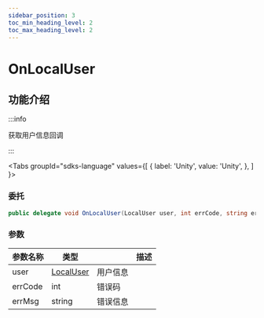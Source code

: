 ```yaml
---
sidebar_position: 3
toc_min_heading_level: 2
toc_max_heading_level: 2
---
```


# OnLocalUser

## 功能介绍

:::info

获取用户信息回调

:::

<Tabs
groupId="sdks-language"
values={[
{ label: 'Unity', value: 'Unity', },
]
}>

<TabItem value="Unity">

### 委托

```C# showLineNumbers
public delegate void OnLocalUser(LocalUser user, int errCode, string errMsg);
```

### 参数

| 参数名称 | 类型                           || 描述     |
| -------- | -------------------------------------------------------------------------------------- | -------- | -------- |
| user | [LocalUser](docs/sdks/class/user/userInfo.mdx) | 用户信息 |
| errCode | int | 错误码 |
| errMsg | string |错误信息 |

</TabItem>

</Tabs>
